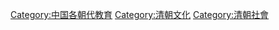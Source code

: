 [[Category:中国各朝代教育|Category:中国各朝代教育]]
[[Category:清朝文化|Category:清朝文化]]
[[Category:清朝社會|Category:清朝社會]]